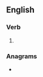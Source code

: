 ==English==

===Verb===
{{head|en|verb form}}

# {{en-third-person singular of|imbricate}}

===Anagrams===
* {{anagrams|en|a=abceiimrst|bimatrices}}